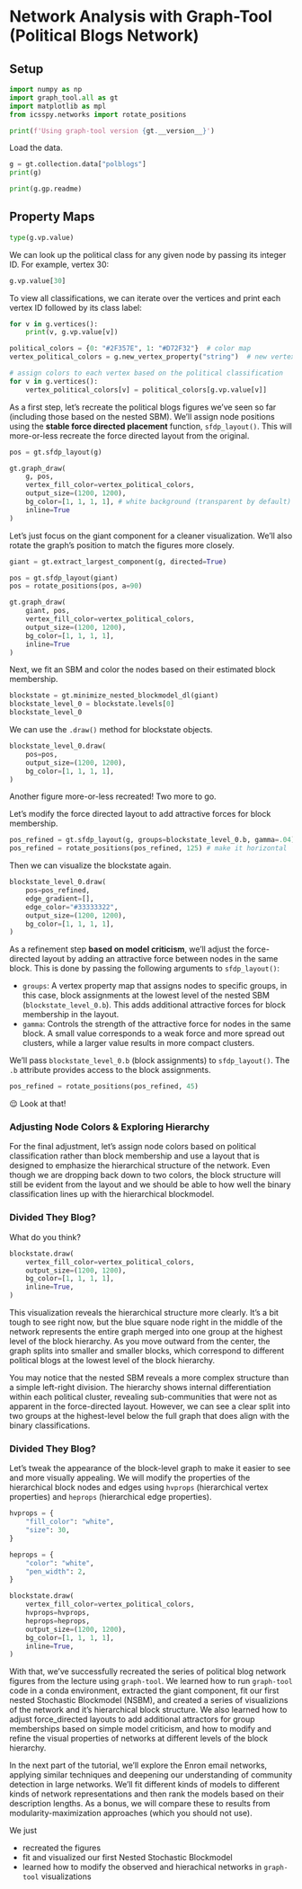 # Network Analysis with Graph-Tool (Political Blogs Network)

## Setup

```python
import numpy as np
import graph_tool.all as gt
import matplotlib as mpl
from icsspy.networks import rotate_positions

print(f'Using graph-tool version {gt.__version__}')
```

Load the data.

```python
g = gt.collection.data["polblogs"]
print(g)
```


```python
print(g.gp.readme)
```


## Property Maps

```python
type(g.vp.value)
```

We can look up the political class for any given node by passing its integer ID. For example, vertex 30:

```python
g.vp.value[30]
```

To view all classifications, we can iterate over the vertices and print each vertex ID followed by its class label:

```python
for v in g.vertices():
    print(v, g.vp.value[v])
```


```python
political_colors = {0: "#2F357E", 1: "#D72F32"}  # color map
vertex_political_colors = g.new_vertex_property("string")  # new vertex property

# assign colors to each vertex based on the political classification
for v in g.vertices():
    vertex_political_colors[v] = political_colors[g.vp.value[v]]
```

As a first step, let's recreate the political blogs figures we've seen so far (including those based on the nested SBM). We'll assign node positions using the **stable force directed placement** function, `sfdp_layout()`. This will more-or-less recreate the force directed layout from the original.

```python
pos = gt.sfdp_layout(g)

gt.graph_draw(
    g, pos,
    vertex_fill_color=vertex_political_colors,
    output_size=(1200, 1200),
    bg_color=[1, 1, 1, 1], # white background (transparent by default)
    inline=True
)
```


Let's just focus on the giant component for a cleaner visualization. We'll also rotate the graph's position to match the figures more closely.

```python
giant = gt.extract_largest_component(g, directed=True)

pos = gt.sfdp_layout(giant)
pos = rotate_positions(pos, a=90)

gt.graph_draw(
    giant, pos,
    vertex_fill_color=vertex_political_colors,
    output_size=(1200, 1200),
    bg_color=[1, 1, 1, 1],
    inline=True
)
```

Next, we fit an SBM and color the nodes based on their estimated block membership.

```python
blockstate = gt.minimize_nested_blockmodel_dl(giant)
blockstate_level_0 = blockstate.levels[0]
blockstate_level_0
```


We can use the `.draw()` method for blockstate objects.

```python
blockstate_level_0.draw(
    pos=pos,
    output_size=(1200, 1200),
    bg_color=[1, 1, 1, 1],
)
```


Another figure more-or-less recreated! Two more to go.

Let's modify the force directed layout to add attractive forces for block membership.

```python
pos_refined = gt.sfdp_layout(g, groups=blockstate_level_0.b, gamma=.04)
pos_refined = rotate_positions(pos_refined, 125) # make it horizontal
```

Then we can visualize the blockstate again.

```python
blockstate_level_0.draw(
    pos=pos_refined,
    edge_gradient=[],
    edge_color="#33333322",
    output_size=(1200, 1200),
    bg_color=[1, 1, 1, 1],
)
```

As a refinement step **based on model criticism**, we'll adjust the force-directed layout by adding an attractive force between nodes in the same block. This is done by passing the following arguments to `sfdp_layout()`:

- `groups`: A vertex property map that assigns nodes to specific groups, in this case, block assignments at the lowest level of the nested SBM (`blockstate_level_0.b`). This adds additional attractive forces for block membership in the layout.
- `gamma`: Controls the strength of the attractive force for nodes in the same block. A small value corresponds to a weak force and more spread out clusters, while a larger value results in more compact clusters.

We'll pass `blockstate_level_0.b` (block assignments) to `sfdp_layout()`. The `.b` attribute provides access to the block assignments.

```python
pos_refined = rotate_positions(pos_refined, 45)
```

😌 Look at that!


### Adjusting Node Colors & Exploring Hierarchy

For the final adjustment, let's assign node colors based on political classification rather than block membership and use a layout that is designed to emphasize the hierarchical structure of the network. Even though we are dropping back down to two colors, the block structure will still be evident from the layout and we should be able to how well the binary classification lines up with the hierarchical blockmodel.

### Divided They Blog?

What do you think?

```python
blockstate.draw(
    vertex_fill_color=vertex_political_colors,
    output_size=(1200, 1200),
    bg_color=[1, 1, 1, 1],
    inline=True,
)
```


This visualization reveals the hierarchical structure more clearly. It's a bit tough to see right now, but the blue square node right in the middle of the network represents the entire graph merged into one group at the highest level of the block hierarchy. As you move outward from the center, the graph splits into smaller and smaller blocks, which correspond to different political blogs at the lowest level of the block hierarchy.

You may notice that the nested SBM reveals a more complex structure than a simple left-right division. The hierarchy shows internal differentiation within each political cluster, revealing sub-communities that were not as apparent in the force-directed layout. However, we can see a clear split into two groups at the highest-level below the full graph that does align with the binary classifications.


### Divided They Blog?

Let's tweak the appearance of the block-level graph to make it easier to see and more visually appealing. We will modify the properties of the hierarchical block nodes and edges using `hvprops` (hierarchical vertex properties) and `heprops` (hierarchical edge properties).

```python
hvprops = {
    "fill_color": "white",
    "size": 30,
}

heprops = {
    "color": "white",
    "pen_width": 2,
}

blockstate.draw(
    vertex_fill_color=vertex_political_colors,
    hvprops=hvprops,
    heprops=heprops,
    output_size=(1200, 1200),
    bg_color=[1, 1, 1, 1],
    inline=True,
)
```


With that, we've successfully recreated the series of political blog network figures from the lecture using `graph-tool`. We learned how to run `graph-tool` code in a conda environment, extracted the giant component, fit our first nested Stochastic Blockmodel (NSBM), and created a series of visualizions of the network and it's hierarchical block structure. We also learned how to adjust force_directed layouts to add additional attractors for group memberships based on simple model criticism, and how to modify and refine the visual properties of networks at different levels of the block hierarchy.

In the next part of the tutorial, we'll explore the Enron email networks, applying similar techniques and deepening our understanding of community detection in large networks. We'll fit different kinds of models to different kinds of network representations and then rank the models based on their description lengths. As a bonus, we will compare these to results from modularity-maximization approaches (which you should not use).

We just

- recreated the figures
- fit and visualized our first Nested Stochastic Blockmodel
- learned how to modify the observed and hierachical networks in `graph-tool` visualizations
